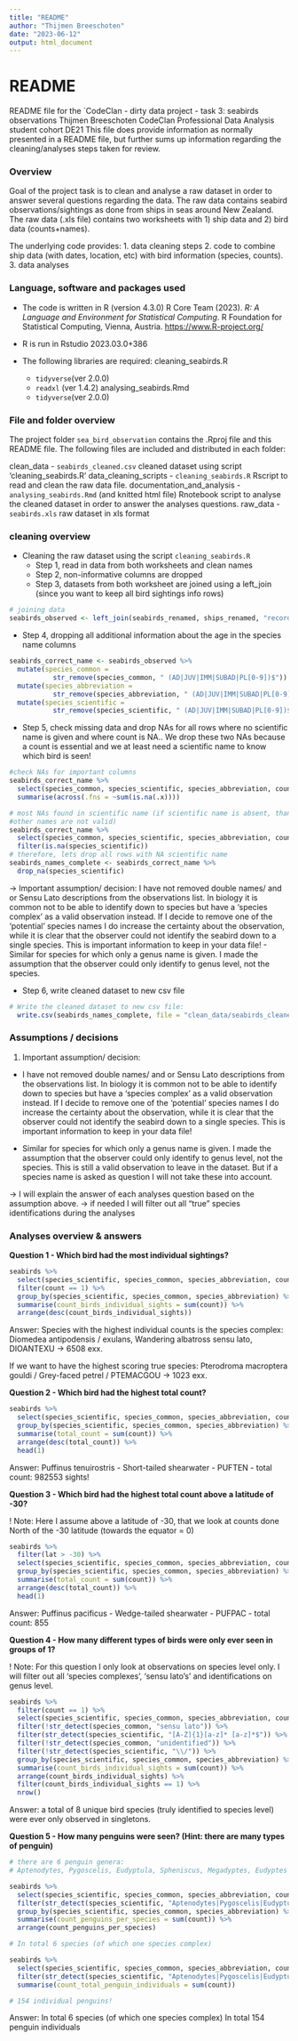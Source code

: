 ```yaml
---
title: "README"
author: "Thijmen Breeschoten"
date: "2023-06-12"
output: html_document
---
```


# README 

README file for the `CodeClan - dirty data project - task 3: seabirds observations
Thijmen Breeschoten 
CodeClan Professional Data Analysis student cohort DE21
This file does provide information as normally presented in a README file, but 
further sums up information regarding the cleaning/analyses steps taken for review.

### Overview

Goal of the project task is to clean and analyse a raw dataset in order to answer 
several questions regarding the data.
The raw data contains seabird observations/sightings as done from ships in seas 
around New Zealand. The raw data (.xls file) contains two worksheets with 1) ship data 
and 2) bird data (counts+names). 

The underlying code provides:
1. data cleaning steps
2. code to combine ship data (with dates, location, etc) with bird information
  (species, counts).
3. data analyses

### Language, software and packages used

* The code is written in R (version 4.3.0)
  R Core Team (2023). _R: A Language and Environment for Statistical Computing_. 
  R Foundation for Statistical Computing, Vienna, Austria.
   <https://www.R-project.org/>

* R is run in Rstudio 2023.03.0+386 

* The following libraries are required:
  cleaning_seabirds.R
  - `tidyverse`(ver 2.0.0)
  - `readxl` (ver 1.4.2)
  analysing_seabirds.Rmd
  - `tidyverse`(ver 2.0.0)
  
### File and folder overview

The project folder `sea_bird_observation` contains the .Rproj file and this README file.
The following files are included and distributed in each folder:

clean_data
  - `seabirds_cleaned.csv` cleaned dataset using script 'cleaning_seabirds.R'
data_cleaning_scripts
  - `cleaning_seabirds.R` Rscript to read and clean the raw data file.
documentation_and_analysis
  - `analysing_seabirds.Rmd` (and knitted html file) Rnotebook script to analyse the
    cleaned dataset in order to answer the analyses questions.
raw_data
  - `seabirds.xls` raw dataset in xls format

### cleaning overview

* Cleaning the raw dataset using the script `cleaning_seabirds.R`
  - Step 1, read in data from both worksheets and clean names
  - Step 2, non-informative columns are dropped
  - Step 3, datasets from both worksheet are joined using a left_join 
    (since you want to keep all bird sightings info rows)
    
```r
# joining data
seabirds_observed <- left_join(seabirds_renamed, ships_renamed, "record_id")
```
  
  - Step 4, dropping all additional information about the age in the species name columns
  
```r
seabirds_correct_name <- seabirds_observed %>% 
  mutate(species_common = 
           str_remove(species_common, " (AD|JUV|IMM|SUBAD|PL[0-9])$")) %>% 
  mutate(species_abbreviation = 
           str_remove(species_abbreviation, " (AD|JUV|IMM|SUBAD|PL[0-9])$")) %>%
  mutate(species_scientific = 
           str_remove(species_scientific, " (AD|JUV|IMM|SUBAD|PL[0-9])$"))
```
  
  - Step 5, check missing data and drop NAs for all rows where no scientific name is given
            and where count is NA..
  We drop these two NAs because a count is essential and we at least need a 
  scientific name to know which bird is seen!
  
```r
#check NAs for important columns
seabirds_correct_name %>% 
  select(species_common, species_scientific, species_abbreviation, count, lat, long) %>% 
  summarise(across(.fns = ~sum(is.na(.x))))

# most NAs found in scientific name (if scientific name is absent, than 
#other names are not valid)
seabirds_correct_name %>% 
  select(species_common, species_scientific, species_abbreviation, count, lat, long) %>% 
  filter(is.na(species_scientific))
# therefore, lets drop all rows with NA scientific name
seabirds_names_complete <- seabirds_correct_name %>% 
  drop_na(species_scientific)
```
 
  -> Important assumption/ decision:
  I have not removed double names/ and or Sensu Lato descriptions from the
  observations list. In biology it is common not to be able to identify down to species
  but have a 'species complex' as a valid observation instead. If I decide to remove 
  one of the 'potential' species names I do increase the certainty about the observation,
  while it is clear that the observer could not identify the seabird down to a 
  single species. This is important information to keep in your data file!
  - Similar for species for which only a genus name is given. I made the assumption 
  that the observer could only identify to genus level, not the species.
  
  - Step 6, write cleaned dataset to new csv file
  
```r
# Write the cleaned dataset to new csv file:
  write.csv(seabirds_names_complete, file = "clean_data/seabirds_cleaned.csv")
```
  

### Assumptions / decisions

1. Important assumption/ decision:
- I have not removed double names/ and or Sensu Lato descriptions from the
  observations list. In biology it is common not to be able to identify down to species
  but have a 'species complex' as a valid observation instead. If I decide to remove 
  one of the 'potential' species names I do increase the certainty about the observation,
  while it is clear that the observer could not identify the seabird down to a 
  single species. This is important information to keep in your data file!
  
- Similar for species for which only a genus name is given. I made the assumption 
  that the observer could only identify to genus level, not the species. This is 
  still a valid observation to leave in the dataset. But if a species name is asked
  as question I will not take these into account.
  
-> I will explain the answer of each analyses question based on the assumption above.
-> if needed I will filter out all "true" species identifications during the analyses

### Analyses overview & answers
**Question 1 - Which bird had the most individual sightings?**
  
```r
seabirds %>% 
  select(species_scientific, species_common, species_abbreviation, count) %>% 
  filter(count == 1) %>% 
  group_by(species_scientific, species_common, species_abbreviation) %>% 
  summarise(count_birds_individual_sights = sum(count)) %>% 
  arrange(desc(count_birds_individual_sights))
```
  Answer:
  Species with the highest individual counts is the species complex:
  Diomedea antipodensis / exulans, Wandering albatross sensu lato, DIOANTEXU
  -> 6508 exx.

  If we want to have the highest scoring true species:
  Pterodroma macroptera gouldi / Grey-faced petrel / PTEMACGOU
  -> 1023 exx.
  
**Question 2 - Which bird had the highest total count?**

```r
seabirds %>% 
  select(species_scientific, species_common, species_abbreviation, count) %>% 
  group_by(species_scientific, species_common, species_abbreviation) %>% 
  summarise(total_count = sum(count)) %>% 
  arrange(desc(total_count)) %>% 
  head(1)
```
  Answer:
  Puffinus tenuirostris - Short-tailed shearwater - PUFTEN - total count: 982553 sights!

**Question 3 - Which bird had the highest total count above a latitude of -30?**

! Note: Here I assume above a latitude of -30, that we look at counts done North of 
        the -30 latitude (towards the equator = 0)
```r
seabirds %>% 
  filter(lat > -30) %>% 
  select(species_scientific, species_common, species_abbreviation, count) %>% 
  group_by(species_scientific, species_common, species_abbreviation) %>% 
  summarise(total_count = sum(count)) %>% 
  arrange(desc(total_count)) %>% 
  head(1)
```
  Answer:
  Puffinus pacificus - Wedge-tailed shearwater - PUFPAC - total count: 855

**Question 4 - How many different types of birds were only ever seen in groups of 1?**

! Note: For this question I only look at observations on species level only.
        I will filter out all 'species complexes', 'sensu lato's' and identifications 
        on genus level.
```r
seabirds %>% 
  filter(count == 1) %>% 
  select(species_scientific, species_common, species_abbreviation, count) %>%
  filter(!str_detect(species_common, "sensu lato")) %>% 
  filter(str_detect(species_scientific, "[A-Z]{1}[a-z]* [a-z]*$")) %>% 
  filter(!str_detect(species_common, "unidentified")) %>% 
  filter(!str_detect(species_scientific, "\\/")) %>% 
  group_by(species_scientific, species_common, species_abbreviation) %>% 
  summarise(count_birds_individual_sights = sum(count)) %>% 
  arrange(count_birds_individual_sights) %>% 
  filter(count_birds_individual_sights == 1) %>% 
  nrow()
```
  Answer:
  a total of 8 unique bird species (truly identified to species level) were ever only 
  observed in singletons.

**Question 5 - How many penguins were seen? (Hint: there are many types of penguin)**
```r
# there are 6 penguin genera: 
# Aptenodytes, Pygoscelis, Eudyptula, Spheniscus, Megadyptes, Eudyptes

seabirds %>% 
  select(species_scientific, species_common, species_abbreviation, count) %>% 
  filter(str_detect(species_scientific, "Aptenodytes|Pygoscelis|Eudyptula|Spheniscus|Megadyptes|Eudyptes")) %>% 
  group_by(species_scientific, species_common, species_abbreviation) %>% 
  summarise(count_penguins_per_species = sum(count)) %>% 
  arrange(count_penguins_per_species)  

# In total 6 species (of which one species complex)

seabirds %>% 
  select(species_scientific, species_common, species_abbreviation, count) %>% 
  filter(str_detect(species_scientific, "Aptenodytes|Pygoscelis|Eudyptula|Spheniscus|Megadyptes|Eudyptes")) %>% 
  summarise(count_total_penguin_individuals = sum(count)) 

# 154 individual penguins! 
```
  Answer:
  In total 6 species (of which one species complex)
  In total 154 penguin individuals    



  

  